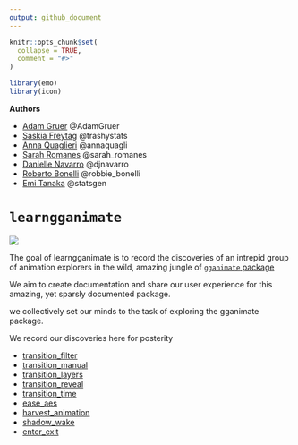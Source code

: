 ```yaml
---
output: github_document
---
```


<!-- README.md is generated from README.Rmd. Please edit that file -->

```r
knitr::opts_chunk$set(
  collapse = TRUE,
  comment = "#>"
)

library(emo)
library(icon)
```

**Authors**

* [Adam Gruer](https://github.com/adam-gruer) @AdamGruer 
* [Saskia Freytag](https://github.com/SaskiaFreytag) @trashystats
* [Anna Quaglieri](https://github.com/SaskiaFreytag) @annaquagli
* [Sarah Romanes](https://github.com/sarahromanes) @sarah_romanes
* [Danielle Navarro](https://github.com/SaskiaFreytag) @djnavarro
* [Roberto Bonelli](https://github.com/Robbie90) @robbie_bonelli
* [Emi Tanaka](https://github.com/emitanaka) @statsgen


# `learngganimate`

![](transition_manual_files/figure-gfm/unnamed-chunk-2-1.gif)

The goal of learngganimate is to record the discoveries of an intrepid
group of animation explorers in the wild, amazing jungle of [`gganimate` package](https://github.com/thomasp85/gganimate)

We aim to create documentation and share our user experience for this amazing, yet sparsly documented package.

we collectively set our minds to the task of exploring the gganimate
package.

We record our discoveries here for posterity

  - [transition_filter](transition_filter.md)
  - [transition_manual](transition_manual.md)
  - [transition_layers](transition_layers.md)
  - [transition_reveal](transition_reveal/transition_reveal.md)
  - [transition_time](transition_time/transition_time.md)
  - [ease_aes](ease_aes.md)
  - [harvest_animation](example_harvest_animation.md)
  - [shadow_wake](shadow_wake.html)
  - [enter_exit](enter_exit/enter_exit.md)
  
  
